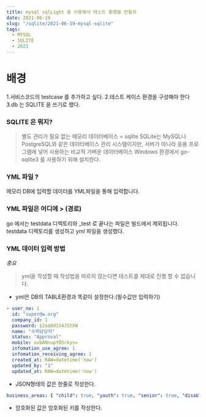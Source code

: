 ```yaml
---
title: mysql sqlLight 을 사용해서 테스트 환경을 만들자
date: 2021-06-19
slug: "/sqlite/2021-06-19-mysql-sqlite"
tags:
  - MYSQL
  - SQLITE
  - 2021
---
```


# 배경
1.서비스코드의 testcase 를 추가하고 싶다.
2.테스트 케이스 환경을 구성해야 한다
3.db 는 SQLITE 을 쓰기로 했다.

### SQLITE 은 뭐지?

> 별도 관리가 필요 없는 메모리 데이터베이스 = sqlite
SQLite는 MySQL나 PostgreSQL와 같은 데이터베이스 관리 시스템이지만,
서버가 아니라 응용 프로그램에 넣어 사용하는 비교적 가벼운 데이터베이스
Windows 환경에서 go-sqlite3 를 사용하기 위해 설치한다.


### YML 파일 ?
메모리 DB에 입력할 데이터를 YML파일을 통해 입력합니다.


### YML 파일은 어디에 > (경로)
go 에서는 testdata 디렉토리와 _test 로 끝나는 파일은 빌드에서 제외됩니다.
testdata 디렉토리를 생성하고 yml 파일을 생성했다.


### YML 데이터 입력 방법

*중요*
> yml을 작성할 때 작성법을 따르지 않는다면 테스트를 제대로 진행 할 수 없습니다.

* yml은 DB의 TABLE환경과 똑같이 설정한다.(필수값만 입력하기)

```yml
- user_no: 1
  id: "super@w.org"
  company_id: 1
  password: $2a$0d1S4JStXW
  name: "수퍼담당자"
  status: "Approval"
  mobile: uvbANnupYDSrkys=
  infomation_use_agree: 1
  infomation_receiving_agree: 1
  created_at: RAW=datetime('now')
  updated_by: "1"
  updated_at: RAW=datetime('now')
```


* JSON형태의 값은 한줄로 작성한다.

```yml
business_areas: { "child": true, "youth": true, "senior": true, "disabled": true, "women": true, "family": true, "community": true, "internationalDevelopment": true, "environment": true, "notApplicable": true}
```
* 암호화된 값은 암호화된 키를 작성한다.




